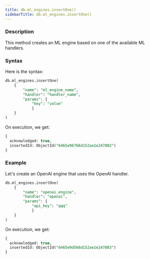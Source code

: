```yaml
---
title: db.ml_engines.insertOne()
sidebarTitle: db.ml_engines.insertOne()
---
```


### Description

This method creates an ML engine based on one of the available ML handlers.

### Syntax

Here is the syntax:

```sql
db.ml_engines.insertOne(
    {
        "name": "ml_engine_name",
        "handler": "handler_name",
        "params": {
            "key": "value"
            }
    }
)
```

On execution, we get:

```sql
{
  acknowledged: true,
  insertedId: ObjectId("6465e96766d152ae1e247802")
}
```

### Example

Let's create an OpenAI engine that uses the OpenAI handler.

```sql
db.ml_engines.insertOne(
    {
        "name": "openai_engine",
        "handler": "openai",
        "params": {
            "api_key": "qqq"
            }
    }
)
```

On execution, we get:

```sql
{
  acknowledged: true,
  insertedId: ObjectId("6465e9d566d152ae1e247803")
}
```
